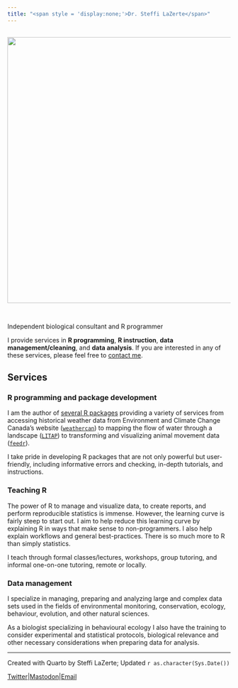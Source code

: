 ```yaml
---
title: "<span style = 'display:none;'>Dr. Steffi LaZerte</span>"
---
```


<img src = "images/logo_eg.png" style = "width:600px; max-width: 100%; margin-top:15px; margin-bottom: 30px;">

Independent biological consultant and R programmer

I provide services in **R programming**, **R instruction**, **data management/cleaning**, and **data analysis**. If you are interested in any of these services, please feel free to [contact me](mailto:sel@steffilazerte.ca).

## Services


### R programming and package development
I am the author of [several R packages](R.html) providing a variety of services from accessing historical weather data from Environment and Climate Change Canada's website ([`weathercan`](https://github.com/ropensci/weathercan)) to mapping the flow of water through a landscape ([`LITAP`](https://github.com/FRDC-SHL/LITAP)) to transforming and visualizing animal movement data ([`feedr`](https://github.com/animalnexus/feedr)).

I take pride in developing R packages that are not only powerful but user-friendly, including informative errors and checking, in-depth tutorials, and instructions.

### Teaching R
The power of R to manage and visualize data, to create reports, and perform reproducible statistics is immense. However, the learning curve is fairly steep to start out. I aim to help reduce this learning curve by explaining R in ways that make sense to non-programmers. I also help explain workflows and general best-practices. There is so much more to R than simply statistics.

I teach through formal classes/lectures, workshops, group tutoring, and informal one-on-one tutoring, remote or locally.

### Data management
I specialize in managing, preparing and analyzing large and complex data sets used in the fields of environmental monitoring, conservation, ecology, behaviour, evolution, and other natural sciences. 

As a biologist specializing in behavioural ecology I also have the training to consider experimental and statistical protocols, biological relevance and other necessary considerations when preparing data for analysis.

---


Created with Quarto by Steffi LaZerte; Updated `r as.character(Sys.Date())`  

[Twitter](https://twitter.com/steffilazerte)|<a rel="me" href="https://fosstodon.org/@steffilazerte">Mastodon</a>|[Email](mailto:sel@steffilazerte.ca)



